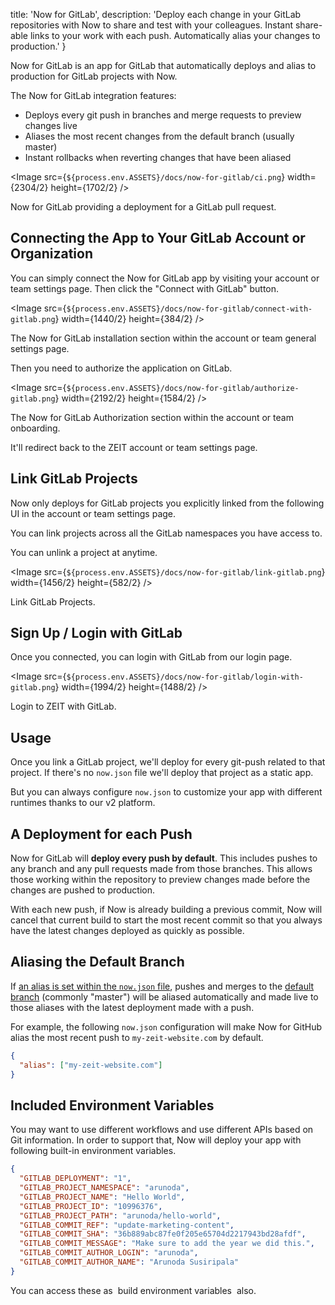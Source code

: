 
  title: 'Now for GitLab',
  description:
    'Deploy each change in your GitLab repositories with Now to share and test with your colleagues. Instant share-able links to your work with each push. Automatically alias your changes to production.'
}

Now for GitLab is an app for GitLab that automatically deploys and alias to production for GitLab projects with Now.

The Now for GitLab integration features:

- Deploys every git push in branches and merge requests to preview changes live
- Aliases the most recent changes from the default branch (usually master)
- Instant rollbacks when reverting changes that have been aliased

<Image
src={`${process.env.ASSETS}/docs/now-for-gitlab/ci.png`}
width={2304/2}
height={1702/2}
/>
<Caption>Now for GitLab providing a deployment for a GitLab pull request.</Caption>

## Connecting the App to Your GitLab Account or Organization

You can simply connect the Now for GitLab app by visiting your account or team settings page. Then click the "Connect with GitLab" button.

<Image
src={`${process.env.ASSETS}/docs/now-for-gitlab/connect-with-gitlab.png`}
width={1440/2}
height={384/2}
/>
<Caption>The Now for GitLab installation section within the account or team general settings page.</Caption>

Then you need to authorize the application on GitLab.

<Image
src={`${process.env.ASSETS}/docs/now-for-gitlab/authorize-gitlab.png`}
width={2192/2}
height={1584/2}
/>
<Caption>The Now for GitLab Authorization section within the account or team onboarding.</Caption>

It'll redirect back to the ZEIT account or team settings page.

## Link GitLab Projects

Now only deploys for GitLab projects you explicitly linked from the following UI in the account or team settings page.

You can link projects across all the GitLab namespaces you have access to.

You can unlink a project at anytime.

<Image
  src={`${process.env.ASSETS}/docs/now-for-gitlab/link-gitlab.png`}
  width={1456/2}
  height={582/2}
/>
<Caption>Link GitLab Projects.</Caption>

## Sign Up / Login with GitLab

Once you connected, you can login with GitLab from our login page.

<Image
  src={`${process.env.ASSETS}/docs/now-for-gitlab/login-with-gitlab.png`}
  width={1994/2}
  height={1488/2}
/>
<Caption>Login to ZEIT with GitLab.</Caption>

## Usage

Once you link a GitLab project, we'll deploy for every git-push related to that project. If there's no `now.json` file we'll deploy that project as a static app.

But you can always configure `now.json` to customize your app with different runtimes thanks to our v2 platform.

## A Deployment for each Push

Now for GitLab will **deploy every push by default**. This includes pushes to any branch and any pull requests made from those branches. This allows those working within the repository to preview changes made before the changes are pushed to production.

With each new push, if Now is already building a previous commit, Now will cancel that current build to start the most recent commit so that you always have the latest changes deployed as quickly as possible.

## Aliasing the Default Branch

If [an alias is set within the `now.json` file](https://zeit.co/docs/features/aliases/), pushes and merges to the [default branch](https://help.github.com/articles/setting-the-default-branch/) (commonly "master") will be aliased automatically and made live to those aliases with the latest deployment made with a push.

For example, the following `now.json` configuration will make Now for GitHub alias the most recent push to `my-zeit-website.com` by default.

```json
{
  "alias": ["my-zeit-website.com"]
}
```

## Included Environment Variables

You may want to use different workflows and use different APIs based on Git information. In order to support that, Now will deploy your app with following built-in environment variables.

```json
{
  "GITLAB_DEPLOYMENT": "1",
  "GITLAB_PROJECT_NAMESPACE": "arunoda",
  "GITLAB_PROJECT_NAME": "Hello World",
  "GITLAB_PROJECT_ID": "10996376",
  "GITLAB_PROJECT_PATH": "arunoda/hello-world",
  "GITLAB_COMMIT_REF": "update-marketing-content",
  "GITLAB_COMMIT_SHA": "36b889abc87fe0f205e65704d2217943bd28afdf",
  "GITLAB_COMMIT_MESSAGE": "Make sure to add the year we did this.",
  "GITLAB_COMMIT_AUTHOR_LOGIN": "arunoda",
  "GITLAB_COMMIT_AUTHOR_NAME": "Arunoda Susiripala"
}
```

<Note>
  You can access these as 
  <GenericLink href="https://zeit.co/docs/v2/deployments/configuration/#build-env">
    build environment variables
  </GenericLink>
   also.
</Note>

